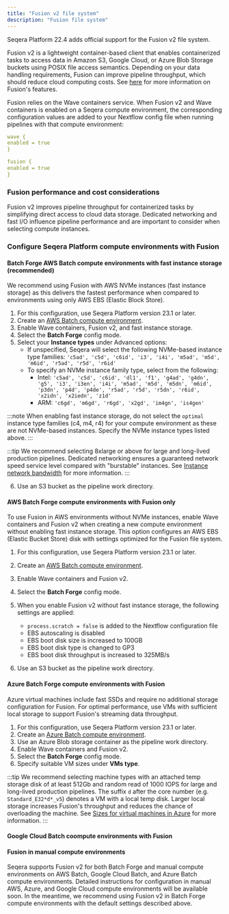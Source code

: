 ```yaml
---
title: "Fusion v2 file system"
description: "Fusion file system"
---
```


Seqera Platform 22.4 adds official support for the Fusion v2 file system.

Fusion v2 is a lightweight container-based client that enables containerized tasks to access data in Amazon S3, Google Cloud, or Azure Blob Storage buckets using POSIX file access semantics. Depending on your data handling requirements, Fusion can improve pipeline throughput, which should reduce cloud computing costs. See [here](https://www.nextflow.io/docs/latest/fusion.html#fusion-file-system) for more information on Fusion's features.

Fusion relies on the Wave containers service. When Fusion v2 and Wave containers is enabled on a Seqera compute environment, the corresponding configuration values are added to your Nextflow config file when running pipelines with that compute environment:

```yaml
wave {
enabled = true
}

fusion {
enabled = true
}
```

### Fusion performance and cost considerations

Fusion v2 improves pipeline throughput for containerized tasks by simplifying direct access to cloud data storage. Dedicated networking and fast I/O influence pipeline performance and are important to consider when selecting compute instances.

### Configure Seqera Platform compute environments with Fusion

#### Batch Forge AWS Batch compute environments with fast instance storage (recommended)

We recommend using Fusion with AWS NVMe instances (fast instance storage) as this delivers the fastest performance when compared to environments using only AWS EBS (Elastic Block Store).

1. For this configuration, use Seqera Platform version 23.1 or later.
2. Create an [AWS Batch compute environment](../../compute-envs/aws-batch.mdx#tower-forge).
3. Enable Wave containers, Fusion v2, and fast instance storage.
4. Select the **Batch Forge** config mode.
5. Select your **Instance types** under Advanced options:
   - If unspecified, Seqera will select the following NVMe-based instance type families: `'c5ad', 'c5d', 'c6id', 'i3', 'i4i', 'm5ad', 'm5d', 'm6id', 'r5ad', 'r5d', 'r6id'`
   - To specify an NVMe instance family type, select from the following:
     - Intel: `'c5ad', 'c5d', 'c6id', 'dl1', 'f1', 'g4ad', 'g4dn', 'g5', 'i3', 'i3en', 'i4i', 'm5ad', 'm5d', 'm5dn', 'm6id', 'p3dn', 'p4d', 'p4de', 'r5ad', 'r5d', 'r5dn', 'r6id', 'x2idn', 'x2iedn', 'z1d'`
     - ARM: `'c6gd', 'm6gd', 'r6gd', 'x2gd', 'im4gn', 'is4gen'`

:::note
When enabling fast instance storage, do not select the `optimal` instance type families (c4, m4, r4) for your compute environment as these are not NVMe-based instances. Specify the NVMe instance types listed above.
:::

:::tip
We recommend selecting 8xlarge or above for large and long-lived production pipelines. Dedicated networking ensures a guaranteed network speed service level compared with "burstable" instances. See [Instance network bandwidth](https://docs.aws.amazon.com/AWSEC2/latest/UserGuide/ec2-instance-network-bandwidth.html) for more information.
:::

6. Use an S3 bucket as the pipeline work directory.

#### AWS Batch Forge compute environments with Fusion only

To use Fusion in AWS environments without NVMe instances, enable Wave containers and Fusion v2 when creating a new compute environment without enabling fast instance storage. This option configures an AWS EBS (Elastic Bucket Store) disk with settings optimized for the Fusion file system.

1. For this configuration, use Seqera Platform version 23.1 or later.
2. Create an [AWS Batch compute environment](../../compute-envs/aws-batch.mdx#tower-forge).
3. Enable Wave containers and Fusion v2.
4. Select the **Batch Forge** config mode.
5. When you enable Fusion v2 without fast instance storage, the following settings are applied:

   - `process.scratch = false` is added to the Nextflow configuration file
   - EBS autoscaling is disabled
   - EBS boot disk size is increased to 100GB
   - EBS boot disk type is changed to GP3
   - EBS boot disk throughput is increased to 325MB/s

6. Use an S3 bucket as the pipeline work directory.

#### Azure Batch Forge compute environments with Fusion

Azure virtual machines include fast SSDs and require no additional storage configuration for Fusion. For optimal performance, use VMs with sufficient local storage to support Fusion's streaming data throughput. 

1. For this configuration, use Seqera Platform version 23.1 or later.
1. Create an [Azure Batch compute environment](../../compute-envs/azure-batch.mdx#batch-forge).
1. Use an Azure Blob storage container as the pipeline work directory.
1. Enable Wave containers and Fusion v2.
1. Select the **Batch Forge** config mode.
1. Specify suitable VM sizes under **VMs type**. 

:::tip
We recommend selecting machine types with an attached temp storage disk of at least 512Gb and random read of 1000 IOPS for large and long-lived production pipelines. The suffix `d` after the core number (e.g. `Standard_E32*d*_v5`) denotes a VM with a local temp disk. Larger local storage increases Fusion's throughput and reduces the chance of overloading the machine. See [Sizes for virtual machines in Azure](https://learn.microsoft.com/en-us/azure/virtual-machines/sizes/overview) for more information.
:::

#### Google Cloud Batch coompute environments with Fusion



#### Fusion in manual compute environments

Seqera supports Fusion v2 for both Batch Forge and manual compute environments on AWS Batch, Google Cloud Batch, and Azure Batch compute environments. Detailed instructions for configuration in manual AWS, Azure, and Google Cloud compute environments will be available soon. In the meantime, we recommend using Fusion v2 in Batch Forge compute environments with the default settings described above.
